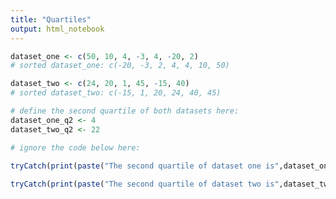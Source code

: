 ```yaml
---
title: "Quartiles"
output: html_notebook
---
```


```r
dataset_one <- c(50, 10, 4, -3, 4, -20, 2)
# sorted dataset_one: c(-20, -3, 2, 4, 4, 10, 50)

dataset_two <- c(24, 20, 1, 45, -15, 40)
# sorted dataset_two: c(-15, 1, 20, 24, 40, 45)

# define the second quartile of both datasets here:
dataset_one_q2 <- 4
dataset_two_q2 <- 22

```

```r
# ignore the code below here:

tryCatch(print(paste("The second quartile of dataset one is",dataset_one_q2)), error=function(e) {print("You haven't defined dataset_one_q2")})
         
tryCatch(print(paste("The second quartile of dataset two is",dataset_two_q2)), error=function(e) {print("You haven't defined dataset_two_q2")})
```